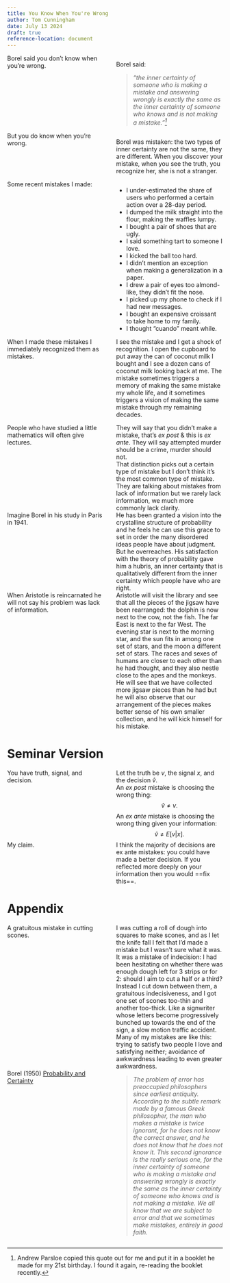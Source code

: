 ```yaml
---
title: You Know When You're Wrong
author: Tom Cunningham
date: July 13 2024
draft: true
reference-location: document
---
```

<style>
/* dt { font-weight: bold; }
dd { margin-left: 4em; margin-bottom: 0.5em; } */
dl {display: grid;grid-template-columns: max-content auto;}
dt {grid-column-start: 1; width: 6cm;}
dd {grid-column-start: 2; margin-left: 2em;}
blockquote { font-style: italic; }
</style>

<!-- https://tecunningham.github.io/posts/2024-07-13-you-know-when-youre-wrong.html -->

Borel said you don't know when you're wrong.
: Borel said:
      
      > *"the inner certainty of someone who is making a mistake and answering wrongly is exactly the same as the inner certainty of someone who knows and is not making a mistake."*^[Andrew Parsloe copied this quote out for me and put it in a booklet he made for my 21st birthday. I found it again, re-reading the booklet recently.]

But you do know when you're wrong.

: Borel was mistaken: the two types of inner certainty are not the same, they are different. When you discover your mistake, when you see the truth, you recognize her, she is not a stranger.

Some recent mistakes I made:
:     - I under-estimated the share of users who performed a certain action over a 28-day period.
      - I dumped the milk straight into the flour, making the waffles lumpy.
      - I bought a pair of shoes that are ugly.
      <!-- - I thought the Uber would be quick. -->
      - I said something tart to someone I love.
      - I kicked the ball too hard.
      - I didn't mention an exception when making a generalization in a paper.
      - I drew a pair of eyes too almond-like, they didn't fit the nose.
      - I picked up my phone to check if I had new messages.
      - I bought an expensive croissant to take home to my family.
      - I thought "cuando" meant while.

When I made these mistakes I immediately recognized them as mistakes.
: I see the mistake and I get a shock of recognition. I open the cupboard to put away the can of coconut milk I bought and I see a dozen cans of coconut milk looking back at me. The mistake sometimes triggers a memory of making the same mistake my whole life, and it sometimes triggers a vision of making the same mistake through my remaining decades.

<!-- Some people say mistakes are residuals. Some people will tell you that a mistake by its consequences. because your decision led to a bad outcome doesn't mean it was a msitake. -->


People who have studied a little mathematics will often give lectures.
: They will say that you didn't make a mistake, that's *ex post* & this is *ex ante*. They will say attempted murder should be a crime, murder should not.
: That distinction picks out a certain type of mistake but I don't think it's the most common type of mistake. They are talking about mistakes from lack of information but we rarely lack information, we much more commonly lack clarity.

Imagine Borel in his study in Paris in 1941.
: He has been granted a vision into the crystalline structure of probability and he feels he can use this grace to set in order the many disordered ideas people have about judgment. But he overreaches. His satisfaction with the theory of probability gave him a hubris, an inner certainty that is qualitatively different from the inner certainty which people have who are right.

When Aristotle is reincarnated he will not say his problem was lack of information.
: Aristotle will visit the library and see that all the pieces of the jigsaw have been rearranged: the dolphin is now next to the cow, not the fish. The far East is next to the far West. The evening star is next to the morning star, and the sun fits in among one set of stars, and the moon a different set of stars. The races and sexes of humans are closer to each other than he had thought, and they also nestle close to the apes and the monkeys.
: He will see that we have collected more jigsaw pieces than he had but he will also observe that our arrangement of the pieces makes better sense of his own smaller collection, and he will kick himself for his mistake.

<!-- There are three types of mistake.
   : 1. Lack of information. These are Borel's mistakes: just residuals from too little information. In everyday life I think they are rare.
   : 2. Mistakes of confusion. You have enough information but it is not well organized in your brain. You know it implicitly.
   : 3. Mistakes of passion. Your instincts drag you towards some bad decision, that you know, in a certain sense, to be bad. -->

   <!-- _Strictly:_ suppose the ideal width is 2 inches, & then arriving towards the end I saw that the remaining dough was 5 inches wide. So I could have three slightly undersized (1.7) or two slightly oversized (2.5). Instead I chose neither: I kept cutting at 2 inches, so I'd be left with 3 inches, which I'd have to cut into 1.5. (the loss is convex in distance from the ideal size) -->
   <!-- Things this is like: (1) trying to satisfy two people you love and satisfying neither; (2) avoidance of awkwardness leading to even greater awkwardness in the future; (3)  -->


<!-- 
   -  Hypnotized intellectuals will repeat wrong things. They will say that only attempted murder should be illegal, not successful murder.
   - (And there is a very weak correlation between those who have the most information and those who make the fewest mistakes).
   - Post nut clarity.
   - I didn't floss my teeth
-->

#        Seminar Version

You have truth, signal, and decision.
: Let the truth be $v$, the signal $x$, and the decision $\hat{v}$.
: An *ex post* mistake is choosing the wrong thing:
   $$\hat{v}\neq v.$$
: An *ex ante* mistake is choosing the wrong thing given your information:
   $$\hat{v}\neq E[v|x].$$

My claim.
: I think the majority of decisions are ex ante mistakes: you could have made a better decision. If you reflected more deeply on your information then you would ==fix this==.




#        Appendix

A gratuitous mistake in cutting scones.
: I was cutting a roll of dough into squares to make scones, and as I let the knife fall I felt that I'd made a mistake but I wasn't sure what it was.
: It was a mistake of indecision: I had been hesitating on whether there was enough dough left for 3 strips or for 2: should I aim to cut a half or a third? Instead I cut down between them, a gratuitous indecisiveness, and I got one set of scones too-thin and another too-thick. Like a signwriter whose letters become progressively bunched up towards the end of the sign, a slow motion traffic accident.
: Many of my mistakes are like this: trying to satisfy two people I love and satisfying neither; avoidance of awkwardness leading to even greater awkwardness.

Borel (1950) [Probability and Certainty](https://archive.org/details/probabilitycerta0000bore/page/114/mode/2up?q=%22inner+certainty%22)
: > The problem of error has preoccupied philosophers since earliest antiquity. According to the subtle remark made by a famous Greek philosopher, the man who makes a mistake is twice ignorant, for he does not know the correct answer, and he does not know that he does not know it. This second ignorance is the really serious one, for the inner certainty of someone who is making a mistake and answering wrongly is exactly the same as the inner certainty of someone who knows and is not making a mistake. We all know that we are subject to error and that we sometimes make mistakes, entirely in good faith.


